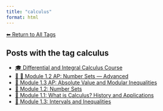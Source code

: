```yaml
---
title: "calculus"
format: html
---
```


[⬅ Return to All Tags](../tags.qmd)

## Posts with the tag **calculus**

- [🎓 Differential and Integral Calculus Course](/posts/courses/mathematics/calculus/index.html)
- [🧠 🔢 Module 1.2 AP: Number Sets — Advanced](/posts/courses/mathematics/calculus/module-1/1.2-sets-AP.html)
- [📘 Module 1.3 AP: Absolute Value and Modular Inequalities](/posts/courses/mathematics/calculus/module-1/1.3-absolute-value-AP.html)
- [🔢 Module 1.2: Number Sets](/posts/courses/mathematics/calculus/module-1/1.2-sets.html)
- [🧠 Module 1.1: What is Calculus? History and Applications](/posts/courses/mathematics/calculus/module-1/1.1-introduction.html)
- [📘 Module 1.3: Intervals and Inequalities](/posts/courses/mathematics/calculus/module-1/1.3-intervals-inequalities.html)
